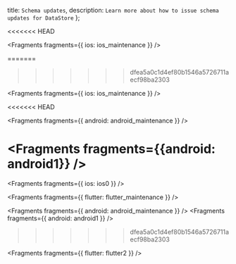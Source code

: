   title: `Schema updates`,
  description: `Learn more about how to issue schema updates for DataStore`
};

<<<<<<< HEAD

<Fragments fragments={{ ios: ios_maintenance }} />

=======
>>>>>>> dfea5a0c1d4ef80b1546a5726711aecf98ba2303

<Fragments fragments={{ ios: ios_maintenance }} />


<<<<<<< HEAD

<Fragments fragments={{ android: android_maintenance }} />

<Fragments fragments={{android: android1}} />
=======
<Fragments fragments={{ ios: ios0 }} />


<Fragments fragments={{ flutter: flutter_maintenance }} />



<Fragments fragments={{ android: android_maintenance }} />
<Fragments fragments={{ android: android1 }} />
>>>>>>> dfea5a0c1d4ef80b1546a5726711aecf98ba2303


<Fragments fragments={{ flutter: flutter2 }} />
